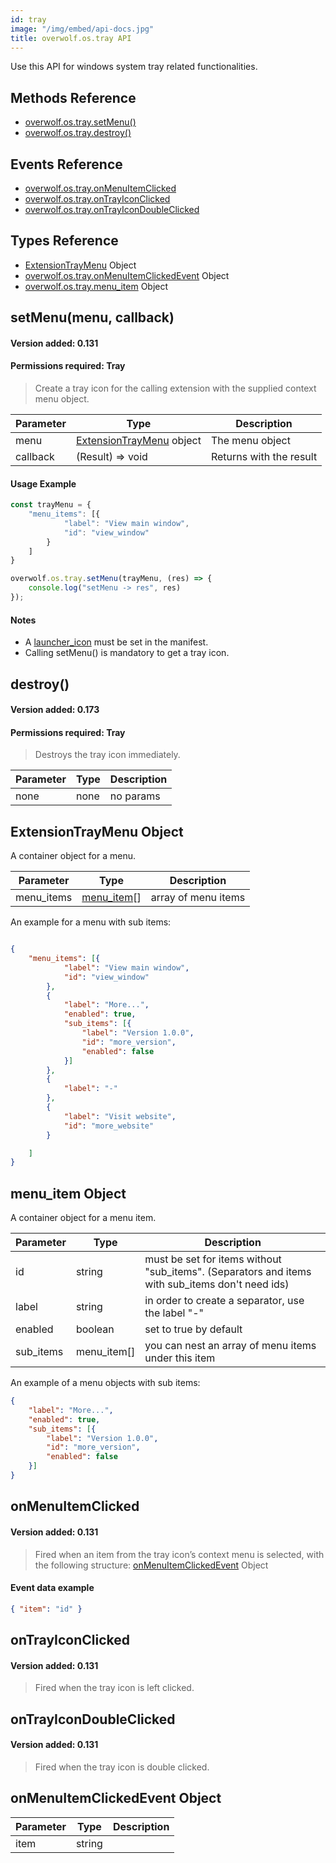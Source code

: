 ```yaml
---
id: tray
image: "/img/embed/api-docs.jpg"
title: overwolf.os.tray API
---
```


Use this API for windows system tray related functionalities.

## Methods Reference

* [overwolf.os.tray.setMenu()](#setmenumenu-callback)
* [overwolf.os.tray.destroy()](#destroy)


## Events Reference

* [overwolf.os.tray.onMenuItemClicked](#onmenuitemclicked)
* [overwolf.os.tray.onTrayIconClicked](#ontrayiconclicked)
* [overwolf.os.tray.onTrayIconDoubleClicked](#ontrayicondoubleclicked)

## Types Reference

* [ExtensionTrayMenu](#extensiontraymenu-object) Object
* [overwolf.os.tray.onMenuItemClickedEvent](#onmenuitemclickedevent-object) Object
* [overwolf.os.tray.menu_item](#menu_item-object) Object


## setMenu(menu, callback)
#### Version added: 0.131
#### Permissions required: Tray

> Create a tray icon for the calling extension with the supplied context menu object.

Parameter | Type                                                    | Description             |
--------- | --------------------------------------------------------| ----------------------- |
menu      | [ExtensionTrayMenu](#extensiontraymenu-object) object   | The menu object         |
callback  | (Result) => void                                        | Returns with the result |

#### Usage Example

```js
const trayMenu = {
    "menu_items": [{
            "label": "View main window",
            "id": "view_window"
        }
    ]
}

overwolf.os.tray.setMenu(trayMenu, (res) => {
	console.log("setMenu -> res", res) 
});
```

#### Notes

* A [launcher_icon](../manifest#meta-launcher_icon) must be set in the manifest.
* Calling setMenu() is mandatory to get a tray icon.

## destroy()
#### Version added: 0.173
#### Permissions required: Tray

> Destroys the tray icon immediately.

Parameter | Type                                                    | Description             |
--------- | --------------------------------------------------------| ----------------------- |
none      | none                                                    | no params               |

## ExtensionTrayMenu Object

A container object for a menu.

Parameter          | Type                              | Description                                 |
-------------------| ----------------------------------| ------------------------------------------- |
menu_items         | [menu_item](#menu_item-object)[]  |  array of menu items                        |

An example for a menu with sub items:

```json

{
	"menu_items": [{
			"label": "View main window",
			"id": "view_window"
		},
		{
			"label": "More...",
			"enabled": true,
			"sub_items": [{
				"label": "Version 1.0.0",
				"id": "more_version",
				"enabled": false
			}]
		},
		{
			"label": "-"
		},
		{
			"label": "Visit website",
			"id": "more_website"
		}

	]
}
```

## menu_item Object

A container object for a menu item.

Parameter          | Type         | Description                                                                                      |
-------------------| -------------| ------------------------------------------------------------------------------------------------ |
id                 | string       |  must be set for items without "sub_items". (Separators and items with sub_items don't need ids) |
label              | string       |  in order to create a separator, use the label "-"                                               |
enabled            | boolean      |  set to true by default                                                                          |
sub_items          | menu_item[]  |  you can nest an array of menu items under this item                                             |

An example of a menu objects with sub items:

```json
{
	"label": "More...",
	"enabled": true,
	"sub_items": [{
		"label": "Version 1.0.0",
		"id": "more_version",
		"enabled": false
	}]
}
```

## onMenuItemClicked
#### Version added: 0.131

> Fired when an item from the tray icon’s context menu is selected, with the following structure: [onMenuItemClickedEvent](#onmenuitemclickedevent-object) Object

#### Event data example

```json
{ "item": "id" }
```

## onTrayIconClicked
#### Version added: 0.131

> Fired when the tray icon is left clicked.

## onTrayIconDoubleClicked
#### Version added: 0.131

> Fired when the tray icon is double clicked.

## onMenuItemClickedEvent Object

Parameter   | Type                              | Description           |
------------| ----------------------------------|---------------------- |
item        |  string                           |                       | 
